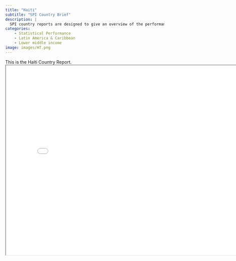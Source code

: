 ```yaml
---
title: "Haiti"
subtitle: "SPI Country Brief"
description: |
  SPI country reports are designed to give an overview of the performance of Haiti.
categories:
    - Statistical Performance
    - Latin America & Caribbean
    - Lower middle income
image: images/HT.png
---
```


This is the Haiti Country Report.
<iframe src="charts/Haiti_chart.html" width="800" height="600"></iframe>

